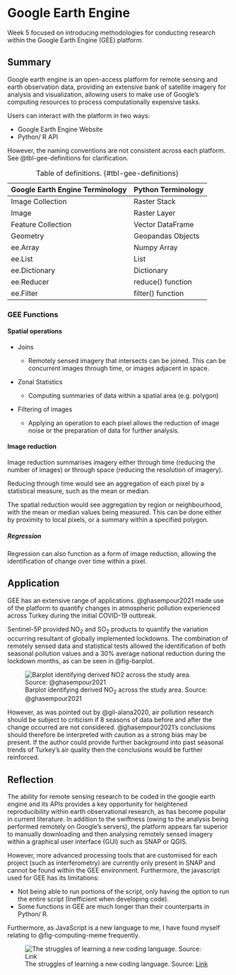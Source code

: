 # Google Earth Engine

Week 5 focused on introducing methodologies for conducting research within the Google Earth Engine (GEE) platform. 

## Summary

Google earth engine is an open-access platform for remote sensing and earth observation data, providing an extensive bank of satellite imagery for analysis and visualization, allowing users to make use of Google's computing resources to process computationally expensive tasks.

Users can interact with the platform in two ways:

-   Google Earth Engine Website
-   Python/ R API

However, the naming conventions are not consistent across each platform. See @tbl-gee-definitions for clarification.



| Google Earth Engine Terminology | Python Terminology |
| ------------------------------ | -------------------- |
| Image Collection               | Raster Stack   |
| Image                          | Raster Layer         |
| Feature Collection             | Vector DataFrame |
| Geometry                       | Geopandas Objects |
| ee.Array                       | Numpy Array        |
| ee.List                        | List                |
| ee.Dictionary                  | Dictionary          |
| ee.Reducer                     | reduce() function    |
| ee.Filter                      | filter() function    |

: Table of definitions. {#tbl-gee-definitions}

### GEE Functions

#### Spatial operations

-   Joins

    -   Remotely sensed imagery that intersects can be joined. This can be concurrent images through time, or images adjacent in space.

-   Zonal Statistics
    -   Computing summaries of data within a spatial area (e.g. polygon)

-   Filtering of images
    -   Applying an operation to each pixel allows the reduction of image noise or the preparation of data for further analysis. 


#### Image reduction

Image reduction summarises imagery either through time (reducing the number of images) or through space (reducing the resolution of imagery). 

Reducing through time would see an aggregation of each pixel by a statistical measure, such as the mean or median. 

The spatial reduction would see aggregation by region or neighbourhood, with the mean or median values being measured. This can be done either by proximity to local pixels, or a summary within a specified polygon. 

##### Regression

Regression can also function as a form of image reduction, allowing the identification of change over time within a pixel. 

## Application

GEE has an extensive range of applications. @ghasempour2021 made use of the platform to quantify changes in atmospheric pollution experienced across Turkey during the initial COVID-19 outbreak. 

Sentinel-5P provided NO~2~ and SO~2~ products to quantify the variation occurring resultant of globally implemented lockdowns. The combination of remotely sensed data and statistical tests allowed the identification of both seasonal pollution values and a 30% average national reduction during the lockdown months, as can be seen in @fig-barplot.



![Barplot identifying derived NO~2~ across the study area. Source: @ghasempour2021](https://ars.els-cdn.com/content/image/1-s2.0-S0959652621028043-gr4.jpg){#fig-barplot}

However, as was pointed out by @gil-alana2020, air pollution research should be subject to criticism if 8 seasons of data before and after the change occurred are not considered. @ghasempour2021's conclusions should therefore be interpreted with caution as a strong bias may be present. If the author could provide further background into past seasonal trends of Turkey's air quality then the conclusions would be further reinforced. 




## Reflection
The ability for remote sensing research to be coded in the google earth engine and its APIs provides a key opportunity for heightened reproducibility within earth observational research, as has become popular in current literature. In addition to the swiftness (owing to the analysis being performed remotely on Google's servers), the platform appears far superior to manually downloading and then analysing remotely sensed imagery within a graphical user interface (GUI) such as SNAP or QGIS.

However, more advanced processing tools that are customised for each project (such as interferometry) are currently only present in SNAP and cannot be found within the GEE environment. Furthermore, the javascript used for GEE has its limitations:

- Not being able to run portions of the script, only having the option to run the entire script (Inefficient when developing code).
- Some functions in GEE are much longer than their counterparts in Python/ R.

Furthermore, as JavaScript is a new language to me, I have found myself relating to @fig-computing-meme frequently. 



![The struggles of learning a new coding language. Source: [Link](https://www.google.com/url?sa=i&url=https%3A%2F%2Fm.facebook.com%2Fgisrshub%2Fphotos%2Fa.790779361105848%2F1819979251519182%2F&psig=AOvVaw3ZBM8DxGxH9eDQKNh4RlFg&ust=1679831842055000&source=images&cd=vfe&ved=0CA8QjRxqFwoTCLiezbOD9_0CFQAAAAAdAAAAABBY)](https://i.ibb.co/NNmphmN/Unknown.jpg){#fig-computing-meme}
